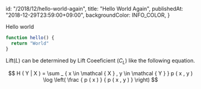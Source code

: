 
  id: "/2018/12/hello-world-again",
  title: "Hello World Again",
  publishedAt: "2018-12-29T23:59:00+09:00",
  backgroundColor: INFO_COLOR,
}


Hello world

```js
function hello() {
  return "World"
}
```

Lift($L$) can be determined by Lift Coeeficient ($C_L$) like the following equation.

$$
H ( Y | X ) = \sum _ { x \in \mathcal { X } , y \in \mathcal { Y } } p ( x , y ) \log \left( \frac { p ( x ) } { p ( x , y ) } \right)
$$
